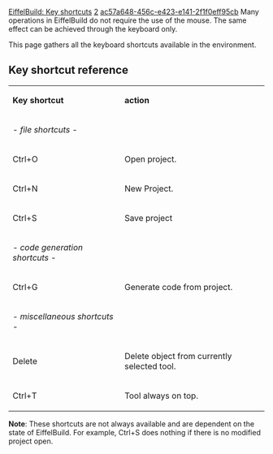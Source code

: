 [[Property:title|EiffelBuild: Key shortcuts]]
[[Property:weight|2]]
[[Property:uuid|ac57a648-456c-e423-e141-2f1f0eff95cb]]
Many operations in EiffelBuild do not require the use of the mouse. The same effect can be achieved through the keyboard only.

This page gathers all the keyboard shortcuts available in the environment.

==Key shortcut reference==
{| 
|- 
|  '''Key shortcut''' 
|  '''action''' 
|- 
|  ''- file shortcuts -'' 
|- 
| Ctrl+O
| Open project.
|- 
| Ctrl+N
| New Project.
|- 
| Ctrl+S
| Save project
|- 
|  ''- code generation shortcuts -'' 
|- 
| Ctrl+G
| Generate code from project.
|- 
|  ''- miscellaneous shortcuts -'' 
|- 
| Delete
| Delete object from currently selected tool.
|- 
| Ctrl+T
| Tool always on top.
|}

'''Note''': These shortcuts are not always available and are dependent on the state of EiffelBuild. For example, Ctrl+S does nothing if there is no modified project open. 

{{seealso| '''See Also''' <br/>
[[EiffelBuild: General interface description|General interface description]]  }}




